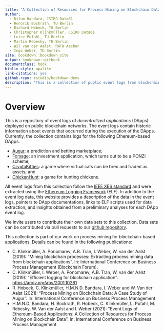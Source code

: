 ```yaml
--- 
title: "A Collection of Resources for Process Mining on Blockchain Data"
author: 
  - Dilum Bandara, CSIRO Data61
  - Hendrik Bockrath, TU Berlin
  - Richard Hobeck, TU Berlin
  - Christopher Klinkmüller, CSIRO Data61
  - Luise Pufahl, TU Berlin
  - Martin Rebesky, TU Berlin
  - Wil van der Aalst, RWTH Aachen
  - Ingo Weber, TU Berlin
site: bookdown::bookdown_site
output: bookdown::gitbook
documentclass: book
biblio-style: apalike
link-citations: yes
github-repo: rstudio/bookdown-demo
description: "This is a collection of public event logs from blockchain-based applications."
---
```


# Overview {-}

This is a repository of event logs of *decentralized applications* (DApps) deployed on public blockchain networks. The event logs contain historic information about events that occurred during the execution of the DApps. Currently, the collection contains logs for the following Ethereum-based DApps:

- [Augur](#augur): a prediction and betting marketplace;
- [Forsage](#forsage): an investment application, which turns out to be a PONZI scheme;
- [CryptoKitties](#cryptokitties): a game where virtual cats can be bred and traded as assets; and
- [ChickenHunt](#chickenhunt): a game for hunting chickens.

All event logs from this collection follow the [IEEE XES standard](https://www.tf-pm.org/resources/xes-standard/about-xes) and were extracted using the [Ethereum Logging Framework](https://github.com/ChrisKlinkmueller/Ethereum-Logging-Framework/) (ELF). In addition to the event log data, this website provides a description of the data in the event logs, pointers to DApp documentations, links to ELF scripts used for data extraction, and insights obtained from a preliminary analyses for each DApp event log.

We invite users to contribute their own data sets to this collection. Data sets can be contributed via pull requests to our [github repository](https://github.com/ingo-weber/dapp-data).

This collection is part of our work on process mining for blockchain-based applications. Details can be found in the following publications:


- C. Klinkmüller, A. Ponomarev, A.B. Tran, I. Weber, W. van der Aalst (2019): "Mining blockchain processes: Extracting process mining data from blockchain applications". In: International Conference on Business Process Management (Blockchain Forum).
- C. Klinkmüller, I. Weber, A. Ponomarev, A.B. Tran, W. van der Aalst (2019): "Efficient logging for blockchain application".  <https://arxiv.org/abs/2001.10281>
- R. Hobeck, C. Klinkmüller, H.M.N.D. Bandara, I. Weber and W. Van der Aalst (2021): "Process Mining on Blockchain Data: A Case Study of Augur". In: International Conference on Business Process Management.
- H.M.N.D. Bandara, H. Bockrath, R. Hobeck, C. Klinkmüller, L. Pufahl, M. Rebesky, W. Van der Aalst and I. Weber (2021): "Event Logs of Ethereum-Based Applications: A Collection of Resources for Process Mining on Blockchain Data". In: International Conference on Business Process Management.
